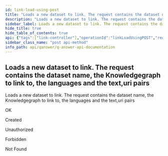 ```yaml
---
id: link-load-using-post
title: "Loads a new dataset to link. The request contains the dataset name, the Knowledgegraph to link to, the languages and the text,uri pairs"
description: "Loads a new dataset to link. The request contains the dataset name, the Knowledgegraph to link to, the languages and the text,uri pairs"
sidebar_label: Loads a new dataset to link. The request contains the dataset name, the Knowledgegraph to link to, the languages and the text,uri pairs
hide_title: true
hide_table_of_contents: true
api: {"tags":["link-controller"],"operationId":"linkLoadUsingPOST","requestBody":{"$ref":"#/components/requestBodies/linkLoadUsingPOSTDatasetpairs"},"responses":{"200":{"description":"OK"},"201":{"description":"Created"},"401":{"description":"Unauthorized"},"403":{"description":"Forbidden"},"404":{"description":"Not Found"}},"security":[{"JWT":[]}],"deprecated":false,"description":"Loads a new dataset to link. The request contains the dataset name, the Knowledgegraph to link to, the languages and the text,uri pairs","method":"post","path":"/api/linkDev/link/upload","servers":[{"url":"//qanswer-core1.univ-st-etienne.fr"}],"securitySchemes":{"JWT":{"type":"apiKey","name":"Authorization","in":"header"}},"info":{"description":"APIs provided by QAnswer","version":"1.0","title":"QAnswer: Api Documentation","contact":{"name":"QAnswer","url":"www.the-qa-company.com","email":"info@qanswer.eu"}},"postman":{"name":"Loads a new dataset to link. The request contains the dataset name, the Knowledgegraph to link to, the languages and the text,uri pairs","description":{"type":"text/plain"},"url":{"path":["api","linkDev","link","upload"],"host":["{{baseUrl}}"],"query":[],"variable":[]},"header":[{"key":"Content-Type","value":"application/json"}],"method":"POST","body":{"mode":"raw","raw":"\"\"","options":{"raw":{"language":"json"}}},"auth":{"type":"apikey","apikey":[{"type":"any","value":"Authorization","key":"key"},{"type":"any","value":"<API Key>","key":"value"},{"type":"any","value":"header","key":"in"}]}}}
sidebar_class_name: "post api-method"
info_path: api/qanswer/q-answer-api-documentation
---
```



## Loads a new dataset to link. The request contains the dataset name, the Knowledgegraph to link to, the languages and the text,uri pairs



Loads a new dataset to link. The request contains the dataset name, the Knowledgegraph to link to, the languages and the text,uri pairs

<div><ApiTabs><TabItem label={"200"} value={"200"}><div>

OK

</div><div></div></TabItem><TabItem label={"201"} value={"201"}><div>

Created

</div><div></div></TabItem><TabItem label={"401"} value={"401"}><div>

Unauthorized

</div><div></div></TabItem><TabItem label={"403"} value={"403"}><div>

Forbidden

</div><div></div></TabItem><TabItem label={"404"} value={"404"}><div>

Not Found

</div><div></div></TabItem></ApiTabs></div>
      